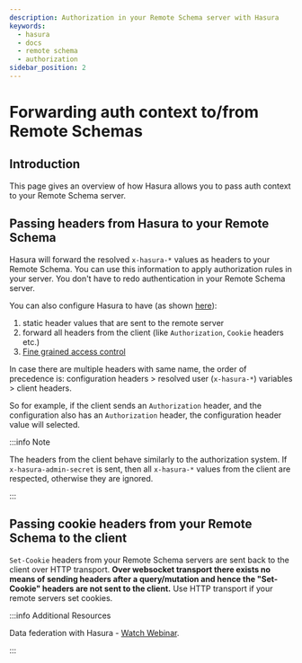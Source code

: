 ```yaml
---
description: Authorization in your Remote Schema server with Hasura
keywords:
  - hasura
  - docs
  - remote schema
  - authorization
sidebar_position: 2
---
```


# Forwarding auth context to/from Remote Schemas

## Introduction

This page gives an overview of how Hasura allows you to pass auth context to your Remote Schema server.

## Passing headers from Hasura to your Remote Schema

Hasura will forward the resolved `x-hasura-*` values as headers to your Remote Schema. You can use this information to apply authorization rules in your server. You don't have to redo authentication in your Remote Schema server.

You can also configure Hasura to have (as shown [here](/remote-schemas/adding-schema.mdx#merge-remote-schema)):

1. static header values that are sent to the remote server
2. forward all headers from the client (like `Authorization`, `Cookie` headers etc.)
3. [Fine grained access control](/remote-schemas/auth/remote-schema-permissions.mdx)

In case there are multiple headers with same name, the order of precedence is: configuration headers \> resolved user (`x-hasura-*`) variables \> client headers.

So for example, if the client sends an `Authorization` header, and the configuration also has an `Authorization` header, the configuration header value will selected.

:::info Note

The headers from the client behave similarly to the authorization system. If `x-hasura-admin-secret` is sent, then all `x-hasura-*` values from the client are respected, otherwise they are ignored.

:::

## Passing cookie headers from your Remote Schema to the client

`Set-Cookie` headers from your Remote Schema servers are sent back to the client over HTTP transport. **Over websocket transport there exists no means of sending headers after a query/mutation and hence the "Set-Cookie" headers are not sent to the client.** Use HTTP transport if your remote servers set cookies.

:::info Additional Resources

Data federation with Hasura - [Watch Webinar](https://hasura.io/events/webinar/data-federation-hasura-graphql/?pg=docs&plcmt=body&cta=watch-webinar&tech=).

:::
